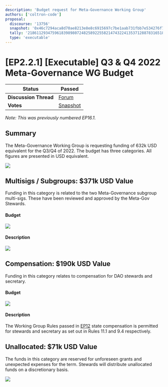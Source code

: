 ```yaml
---
description: 'Budget request for Meta-Governance Working Group'
authors: ['coltron-code']
proposal:
  discourse: '13756'
  snapshot: '0x46c7294aca8d70ae8213e8e8c6915697c7be1aab731fbb7e534276f7eb0ef2b9'
  tally: '21861129347596183989807248258922558214743224135371288783165185538477576992486'
  type: 'executable'
---
```


# [EP2.2.1] [Executable] Q3 & Q4 2022 Meta-Governance WG Budget

| **Status**            | Passed                                                                                                                 |
| --------------------- | ---------------------------------------------------------------------------------------------------------------------- |
| **Discussion Thread** | [Forum](https://discuss.ens.domains/t/13756)                                                                           |
| **Votes**             | [Snapshot](https://snapshot.org/#/ens.eth/proposal/0x46c7294aca8d70ae8213e8e8c6915697c7be1aab731fbb7e534276f7eb0ef2b9) |

_Note: This was previously numbered EP16.1._

## Summary

The Meta-Governance Working Group is requesting funding of 632k USD equivalent for the Q3/Q4 of 2022. The budget has three categories. All figures are presented in USD equivalent.

![](/content/dao/proposals/2.2.1-1.png)

## Multisigs / Subgroups: $371k USD Value

Funding in this category is related to the two Meta-Governance subgroup multi-sigs. These have been reviewed and approved by the Meta-Gov Stewards.

#### Budget

![](/content/dao/proposals/2.2.1-2.png)

#### Description

![](/content/dao/proposals/2.2.1-3.png)

## Compensation: $190k USD Value

Funding in this category relates to compensation for DAO stewards and secretary.

#### Budget

![](/content/dao/proposals/2.2.1-4.png)

#### Description

The Working Group Rules passed in [EP12](https://discuss.ens.domains/t/ep12-social-working-group-rules/12953#specification-3) state compensation is permitted for stewards and secretary as set out in Rules 11.1 and 9.4 respectively.

## Unallocated: $71k USD Value

The funds in this category are reserved for unforeseen grants and unexpected expenses for the term. Stewards will distribute unallocated funds on a discretionary basis.

![](/content/dao/proposals/2.2.1-5.png)
